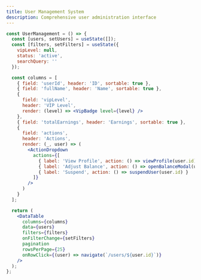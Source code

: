 ```yaml
---
title: User Management System
description: Comprehensive user administration interface
---
```


```jsx live
const UserManagement = () => {
  const [users, setUsers] = useState([]);
  const [filters, setFilters] = useState({
    vipLevel: null,
    status: 'active',
    searchQuery: ''
  });

  const columns = [
    { field: 'userId', header: 'ID', sortable: true },
    { field: 'fullName', header: 'Name', sortable: true },
    { 
      field: 'vipLevel', 
      header: 'VIP Level',
      render: (level) => <VipBadge level={level} />
    },
    { field: 'totalEarnings', header: 'Earnings', sortable: true },
    {
      field: 'actions',
      header: 'Actions',
      render: (_, user) => (
        <ActionDropdown
          actions={[
            { label: 'View Profile', action: () => viewProfile(user.id) },
            { label: 'Adjust Balance', action: () => openBalanceModal(user) },
            { label: 'Suspend', action: () => suspendUser(user.id) }
          ]}
        />
      )
    }
  ];

  return (
    <DataTable
      columns={columns}
      data={users}
      filters={filters}
      onFilterChange={setFilters}
      pagination
      rowsPerPage={25}
      onRowClick={(user) => navigate(`/users/${user.id}`)}
    />
  );
};